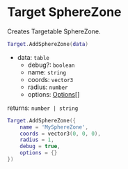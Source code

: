 # Target SphereZone

Creates Targetable SphereZone.

```lua
Target.AddSphereZone(data)
```
- data: `table`
    - debug?: `boolean`
    - name: `string`
    - coords: `vector3`
    - radius: `number`
    - options: [Options[]](/bridge/target/options)

returns: `number | string`

```lua
Target.AddSphereZone({
    name = 'MySphereZone',
    coords = vector3(0, 0, 0),
    radius = 1,
    debug = true,
    options = {}
})
```